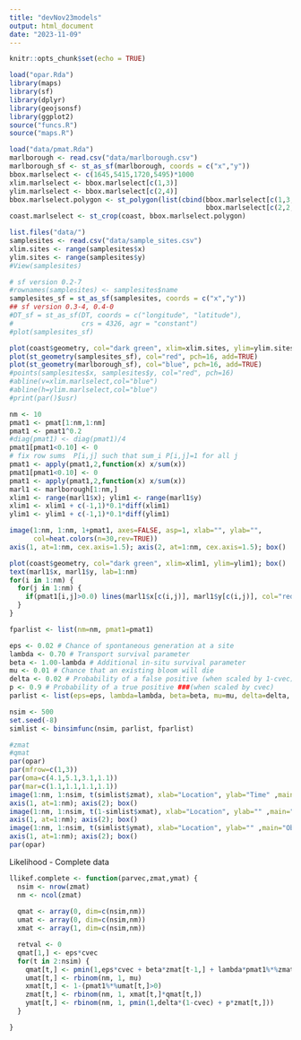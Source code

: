 ```yaml
---
title: "devNov23models"
output: html_document
date: "2023-11-09"
---
```


```r
knitr::opts_chunk$set(echo = TRUE)
```

```r
load("opar.Rda")
library(maps)
library(sf)
library(dplyr)
library(geojsonsf)
library(ggplot2)
source("funcs.R")
source("maps.R")
```

```r
load("data/pmat.Rda")
marlborough <- read.csv("data/marlborough.csv")
marlborough_sf <- st_as_sf(marlborough, coords = c("x","y"))
bbox.marlselect <- c(1645,5415,1720,5495)*1000
xlim.marlselect <- bbox.marlselect[c(1,3)]
ylim.marlselect <- bbox.marlselect[c(2,4)]
bbox.marlselect.polygon <- st_polygon(list(cbind(bbox.marlselect[c(1,3,3,1,1)],
                                                 bbox.marlselect[c(2,2,4,4,2)])))
coast.marlselect <- st_crop(coast, bbox.marlselect.polygon)
```


```r
list.files("data/")
samplesites <- read.csv("data/sample_sites.csv")
xlim.sites <- range(samplesites$x)
ylim.sites <- range(samplesites$y)
#View(samplesites)

# sf version 0.2-7
#rownames(samplesites) <- samplesites$name
samplesites_sf = st_as_sf(samplesites, coords = c("x","y"))
## sf version 0.3-4, 0.4-0
#DT_sf = st_as_sf(DT, coords = c("longitude", "latitude"), 
#                 crs = 4326, agr = "constant")
#plot(samplesites_sf)
```

```r
plot(coast$geometry, col="dark green", xlim=xlim.sites, ylim=ylim.sites); box()
plot(st_geometry(samplesites_sf), col="red", pch=16, add=TRUE)
plot(st_geometry(marlborough_sf), col="blue", pch=16, add=TRUE)
#points(samplesites$x, samplesites$y, col="red", pch=16)
#abline(v=xlim.marlselect,col="blue")
#abline(h=ylim.marlselect,col="blue")
#print(par()$usr)
```

```r
nm <- 10
pmat1 <- pmat[1:nm,1:nm]
pmat1 <- pmat1^0.2
#diag(pmat1) <- diag(pmat1)/4
pmat1[pmat1<0.10] <- 0
# fix row sums  P[i,j] such that sum_i P[i,j]=1 for all j
pmat1 <- apply(pmat1,2,function(x) x/sum(x))
pmat1[pmat1<0.10] <- 0
pmat1 <- apply(pmat1,2,function(x) x/sum(x))
marl1 <- marlborough[1:nm,]
xlim1 <- range(marl1$x); ylim1 <- range(marl1$y)
xlim1 <- xlim1 + c(-1,1)*0.1*diff(xlim1)
ylim1 <- ylim1 + c(-1,1)*0.1*diff(ylim1)
```
```r
image(1:nm, 1:nm, 1+pmat1, axes=FALSE, asp=1, xlab="", ylab="",
      col=heat.colors(n=30,rev=TRUE))
axis(1, at=1:nm, cex.axis=1.5); axis(2, at=1:nm, cex.axis=1.5); box()
```

```r
plot(coast$geometry, col="dark green", xlim=xlim1, ylim=ylim1); box()
text(marl1$x, marl1$y, lab=1:nm)
for(i in 1:nm) {
  for(j in 1:nm) {
    if(pmat1[i,j]>0.0) lines(marl1$x[c(i,j)], marl1$y[c(i,j)], col="red")
  }
}
```

```r
fparlist <- list(nm=nm, pmat1=pmat1)

eps <- 0.02 # Chance of spontaneous generation at a site
lambda <- 0.70 # Transport survival parameter
beta <- 1.00-lambda # Additional in-situ survival parameter
mu <- 0.01 # Chance that an existing bloom will die
delta <- 0.02 # Probability of a false positive (when scaled by 1-cvec)
p <- 0.9 # Probability of a true positive ###(when scaled by cvec)
parlist <- list(eps=eps, lambda=lambda, beta=beta, mu=mu, delta=delta, p=p)
```

```r
nsim <- 500
set.seed(-8)
simlist <- binsimfunc(nsim, parlist, fparlist)

#zmat
#qmat
par(opar)
par(mfrow=c(1,3))
par(oma=c(4.1,5.1,3.1,1.1))
par(mar=c(1.1,1.1,1.1,1.1))
image(1:nm, 1:nsim, t(simlist$zmat), xlab="Location", ylab="Time" ,main="State:Z", axes=FALSE)
axis(1, at=1:nm); axis(2); box()
image(1:nm, 1:nsim, t(1-simlist$xmat), xlab="Location", ylab="" ,main="Elimination:X", axes=FALSE)
axis(1, at=1:nm); axis(2); box()
image(1:nm, 1:nsim, t(simlist$ymat), xlab="Location", ylab="" ,main="Observation:Y", axes=FALSE)
axis(1, at=1:nm); axis(2); box()
par(opar)
```

Likelihood - Complete data
```r
llikef.complete <- function(parvec,zmat,ymat) {
  nsim <- nrow(zmat)
  nm <- ncol(zmat)
  
  qmat <- array(0, dim=c(nsim,nm))
  umat <- array(0, dim=c(nsim,nm))
  xmat <- array(1, dim=c(nsim,nm))

  retval <- 0
  qmat[1,] <- eps*cvec
  for(t in 2:nsim) {
    qmat[t,] <- pmin(1,eps*cvec + beta*zmat[t-1,] + lambda*pmat1%*%zmat[t-1,])
    umat[t,] <- rbinom(nm, 1, mu)
    xmat[t,] <- 1-(pmat1%*%umat[t,]>0)
    zmat[t,] <- rbinom(nm, 1, xmat[t,]*qmat[t,])
    ymat[t,] <- rbinom(nm, 1, pmin(1,delta*(1-cvec) + p*zmat[t,]))
  }

}
```




